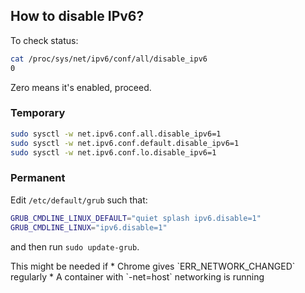 ## How to disable IPv6?

To check status:

```sh
cat /proc/sys/net/ipv6/conf/all/disable_ipv6
0
```

Zero means it's enabled, proceed.

### Temporary

```sh
sudo sysctl -w net.ipv6.conf.all.disable_ipv6=1
sudo sysctl -w net.ipv6.conf.default.disable_ipv6=1
sudo sysctl -w net.ipv6.conf.lo.disable_ipv6=1
```

### Permanent

Edit `/etc/default/grub` such that:

```sh
GRUB_CMDLINE_LINUX_DEFAULT="quiet splash ipv6.disable=1"
GRUB_CMDLINE_LINUX="ipv6.disable=1"
```

and then run `sudo update-grub`.


<Callout type="info" emoji="ℹ️">
  This might be needed if
  * Chrome gives `ERR_NETWORK_CHANGED` regularly
  * A container with `-net=host` networking is running
</Callout>
